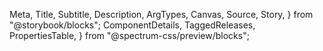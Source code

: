   Meta,
  Title,
  Subtitle,
  Description,
  ArgTypes,
  Canvas,
  Source,
  Story,
} from "@storybook/blocks";
  ComponentDetails,
  TaggedReleases,
  PropertiesTable,
} from "@spectrum-css/preview/blocks";


<Meta of={TypographyStories} title="Docs" />

<Title of={TypographyStories} />
<Subtitle of={TypographyStories} />
<ComponentDetails of={TypographyStories} />

Spectrum typography is broken out into several separate components: [heading](#heading), [body](#body), [detail](#detail), and [code](#code). [Internationalized typography examples](#internationalization) are also shown.

<Description of={TypographyStories.Default} />
<Canvas of={TypographyStories.Default} />

## Heading

<Description of={TypographyStories.HeadingVariants} />
<Canvas of={TypographyStories.HeadingVariants} />

### Heading sizes

<Description of={TypographyStories.HeadingSizes} />
<Canvas of={TypographyStories.HeadingSizes} />

## Body

<Description of={TypographyStories.BodyVariants} />
<Canvas of={TypographyStories.BodyVariants} />

### Body sizes

<Description of={TypographyStories.BodySizes} />
<Canvas of={TypographyStories.BodySizes} />

## Heading and body pairings

<Description of={TypographyStories.HeadingBodyHierarchy} />
<Canvas of={TypographyStories.HeadingBodyHierarchy} />

## Detail

<Description of={TypographyStories.DetailVariants} />
<Canvas of={TypographyStories.DetailVariants} />

### Detail sizes

<Description of={TypographyStories.DetailSizes} />
<Canvas of={TypographyStories.DetailSizes} />

## Code

<Description of={TypographyStories.CodeVariants} />
<Canvas of={TypographyStories.CodeVariants} />

### Code sizes

<Description of={TypographyStories.CodeSizes} />
<Canvas of={TypographyStories.CodeSizes} />

## Internationalized typography

### Internationalized heading

<Description of={TypographyStories.InternationalizedHeading} />
<Canvas of={TypographyStories.InternationalizedHeading} />

### Internationalized body

<Description of={TypographyStories.InternationalizedBody} />
<Canvas of={TypographyStories.InternationalizedBody} />

## Internationalized heading and body pairings

<Description of={TypographyStories.InternationalizedHeadingBodyHierarchy} />
<Canvas of={TypographyStories.InternationalizedHeadingBodyHierarchy} />

### Internationalized detail

<Description of={TypographyStories.InternationalizedDetail} />
<Canvas of={TypographyStories.InternationalizedDetail} />

### Internationalized code

<Description of={TypographyStories.InternationalizedCode} />
<Canvas of={TypographyStories.InternationalizedCode} />

## Properties

The component accepts the following inputs (properties):

<ArgTypes />

<PropertiesTable />

## Tagged releases

<TaggedReleases />

